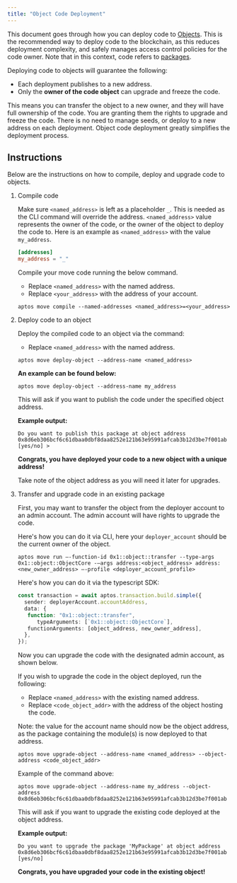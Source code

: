 ```yaml
---
title: "Object Code Deployment"
---
```


This document goes through how you can deploy code to [Objects](/build/smart-contracts/objects). This is the recommended way to deploy code to the blockchain, as this reduces deployment complexity,
and safely manages access control policies for the code owner. Note that in this context, code refers to [packages](/build/smart-contracts/book/packages).






Deploying code to objects will guarantee the following:

- Each deployment publishes to a new address.
- Only the **owner of the code object** can upgrade and freeze the code.

This means you can transfer the object to a new owner, and they will have full ownership of the code. You are granting them the rights to upgrade and freeze the code.
There is no need to manage seeds, or deploy to a new address on each deployment. Object code deployment greatly simplifies the deployment process.

## Instructions

Below are the instructions on how to compile, deploy and upgrade code to objects.



<Steps>

1. Compile code

   Make sure `<named_address>` is left as a placeholder `_`. This is needed as the CLI command will override the address. `<named_address>` value represents the owner of the code, or the owner of the object to deploy the code to.
   Here is an example as `<named_address>` with the value `my_address`.

   ```toml filename="Move.toml"
   [addresses]
   my_address = "_"
   ```

   Compile your move code running the below command.

   - Replace `<named_address>` with the named address.
   - Replace `<your_address>` with the address of your account.

   ```shellscript filename="Terminal"
   aptos move compile --named-addresses <named_address>=<your_address>
   ```

2. Deploy code to an object

   Deploy the compiled code to an object via the command:

   - Replace `<named_address>` with the named address.

   ```shellscript filename="Terminal"
   aptos move deploy-object --address-name <named_address>
   ```

   **An example can be found below:**

   ```shellscript filename="Terminal"
   aptos move deploy-object --address-name my_address
   ```

   This will ask if you want to publish the code under the specified object address.

   **Example output:**

   ```shellscript filename="Terminal"
   Do you want to publish this package at object address 0x8d6eb306bcf6c61dbaa0dbf8daa8252e121b63e95991afcab3b12d3be7f001ab [yes/no] >
   ```

   **Congrats, you have deployed your code to a new object with a unique address!**

   Take note of the object address as you will need it later for upgrades.

3. Transfer and upgrade code in an existing package

   First, you may want to transfer the object from the deployer account to an admin account. The admin account will have rights to upgrade the code.

   Here&apos;s how you can do it via CLI, here your `deployer_account` should be the current owner of the object.

   ```shellscript
   aptos move run —-function-id 0x1::object::transfer --type-args 0x1::object::ObjectCore -—args address:<object_address> address:<new_owner_address> —-profile <deployer_account_profile>
   ```

   Here&apos;s how you can do it via the typescript SDK:

   ```typescript
   const transaction = await aptos.transaction.build.simple({
     sender: deployerAccount.accountAddress,
     data: {
   	  function: "0x1::object::transfer",
         typeArguments: [`0x1::object::ObjectCore`],
   	  functionArguments: [object_address, new_owner_address],
     },
   });
   ```

   Now you can upgrade the code with the designated admin account, as shown below.

   If you wish to upgrade the code in the object deployed, run the following:

   - Replace `<named_address>` with the existing named address.
   - Replace `<code_object_addr>` with the address of the object hosting the code.

   Note: the value for the account name should now be the object address, as the package containing the module(s) is now deployed to that address.

   ```shellscript filename="Terminal"
   aptos move upgrade-object --address-name <named_address> --object-address <code_object_addr>
   ```

   Example of the command above:

   ```shellscript filename="Terminal"
   aptos move upgrade-object --address-name my_address --object-address 0x8d6eb306bcf6c61dbaa0dbf8daa8252e121b63e95991afcab3b12d3be7f001ab
   ```

   This will ask if you want to upgrade the existing code deployed at the object address.

   **Example output:**

   ```shellscript filename="Terminal"
   Do you want to upgrade the package 'MyPackage' at object address 0x8d6eb306bcf6c61dbaa0dbf8daa8252e121b63e95991afcab3b12d3be7f001ab [yes/no]
   ```

   **Congrats, you have upgraded your code in the existing object!**

</Steps>
